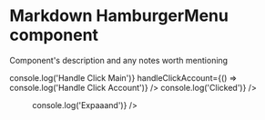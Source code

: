 

<Meta
  title="Newskit/HamburgerMenu"
  component={HamburgerMenu}
/>

# Markdown HamburgerMenu component

Component's description and any notes worth mentioning

<Canvas>
  <Story name="HamburgerMenu Logged in">
      <HamburgerMenu data={data} loggedIn={true} navbarVisibility={true} />
  </Story>
  <Story name="HamburgerMenu Logged out">
      <HamburgerMenu data={data} loggedIn={false} navbarVisibility={true}/>
  </Story>
  <Story name="Search Bar">
    <ThemeProvider theme={TimesWebLightTheme}>
      <SearchBar />
    </ThemeProvider>
  </Story>
   <Story name="Nav Button Section">
    <ThemeProvider theme={TimesWebLightTheme}> 
      <NavButtonSection loggedIn={boolean('Is logged in', true)} handleClickMain={() => console.log('Handle Click Main')} handleClickAccount={() => console.log('Handle Click Account')} />
        </ThemeProvider>
  </Story>
  <Story name="Logged In menu item">
    <ThemeProvider theme={TimesWebLightTheme}>
    <LoggedInMenuItem title="Section" handleClick={() => console.log('Clicked')} />
    </ThemeProvider>
  </Story>
  <Story name="Logged Out Button Primary">
    <ThemeProvider theme={TimesWebLightTheme}>
    <LoggedOutNavButton title="Subscribe" preset="buttonSolidPrimary" />
    </ThemeProvider>
  </Story>
  <Story name="Logged Out Button Secondary">
    <ThemeProvider theme={TimesWebLightTheme}>
    <LoggedOutNavButton title="Log in" preset="buttonSolidSecondary" />
    </ThemeProvider>
  </Story>
  <Story name="Nav Items">
    <ThemeProvider theme={TimesWebLightTheme}>
      <Menu vertical>
        <NavItems data={mainNavItems.menuItems} expandedL1={'news'} onExpand={() => console.log('Expaaand')} />
      </Menu>
    </ThemeProvider>
  </Story>
</Canvas>

